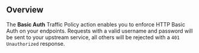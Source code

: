 ## Overview

The **Basic Auth** Traffic Policy action enables you to enforce HTTP Basic Auth 
on your endpoints. Requests with a valid username and password will be sent to 
your upstream service, all others will be rejected with a `401 Unauthorized` response.
